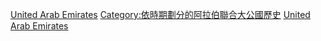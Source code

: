 {{Commons category|United Arab Emirates by year}}

[[Category:各年份各國|United Arab Emirates]]
[[Category:依時期劃分的阿拉伯聯合大公國歷史|Category:依時期劃分的阿拉伯聯合大公國歷史]]
[[Category:依年份劃分的亞洲|United Arab Emirates]]